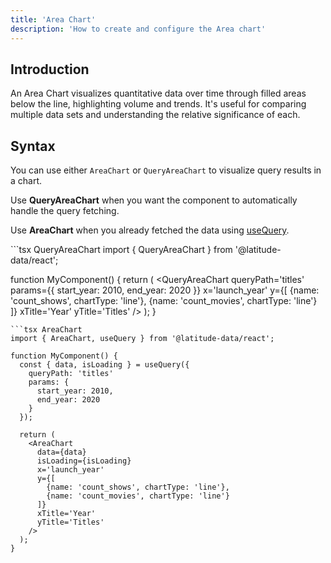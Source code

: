 ```yaml
---
title: 'Area Chart'
description: 'How to create and configure the Area chart'
---
```


<AreaChartIframe />

## Introduction
An Area Chart visualizes quantitative data over time through filled areas below the line, highlighting volume and trends. It's useful for comparing multiple data sets and understanding the relative significance of each.

## Syntax

You can use either `AreaChart` or `QueryAreaChart` to visualize query results in a chart.

Use **QueryAreaChart** when you want the component to automatically handle the query fetching.

Use **AreaChart** when you already fetched the data using [useQuery](/react/running-query/use-query).

<CodeGroup>
```tsx QueryAreaChart
import { QueryAreaChart } from '@latitude-data/react';

function MyComponent() {
  return (
    <QueryAreaChart
      queryPath='titles'
      params={{
        start_year: 2010,
        end_year: 2020
      }}
      x='launch_year'
      y={[
        {name: 'count_shows', chartType: 'line'},
        {name: 'count_movies', chartType: 'line'}
      ]}
      xTitle='Year'
      yTitle='Titles'
    />
  );
}
```
```tsx AreaChart
import { AreaChart, useQuery } from '@latitude-data/react';

function MyComponent() {
  const { data, isLoading } = useQuery({
    queryPath: 'titles'
    params: {
      start_year: 2010,
      end_year: 2020
    }
  });

  return (
    <AreaChart
      data={data}
      isLoading={isLoading}
      x='launch_year'
      y={[
        {name: 'count_shows', chartType: 'line'},
        {name: 'count_movies', chartType: 'line'}
      ]}
      xTitle='Year'
      yTitle='Titles'
    />
  );
}
```
</CodeGroup>

<ReactChartProperties />